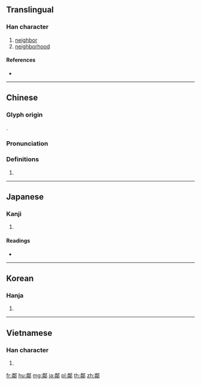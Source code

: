 {{character info/new}}
{{also|邻|隣}}
==Translingual==

===Han character===
{{Han char|rn=163|rad=邑|as=12|sn=15|four=97227|canj=FQNL|ids=⿰粦⻏}}

# [[neighbor]]
# [[neighborhood]]

====References====
* {{Han ref|kx=1278.080|dkj=39656|dj=1777.140|hdz=63797.110|uh=9130|ud=37168|bh=BE46|bd=48710}}

----

==Chinese==
{{zh-forms|s=邻}}

===Glyph origin===
{{Han etym}}
{{Han compound|粦|邑|c1=p|c2=s|ls=psc}}.

===Pronunciation===
{{zh-pron
|m=lín
|c=leon4
|h=pfs=
|md=
|mn=lîn
|w=
|mc=y
|oc=y
|cat=
}}

===Definitions===
{{zh-hanzi}}

# {{rfdef|lang=zh}}

----

==Japanese==

===Kanji===
{{ja-kanji|grade=|rs=邑12}}

# {{defn|lang=ja|sort=邑12}}

====Readings====
* {{ja-readings|on=[[りん]] (rin)|kun=[[となり]] (tonari), [[となる]] (tonaru)|nanori=}}

----

==Korean==

===Hanja===
{{ko-hanja|hangeul=[[린]]>[[인]]|eumhun=|rv=rin>in|mr=rin>in|y=lin>in}}

# {{defn|lang=ko|sort=邑12}}

----

==Vietnamese==

===Han character===
{{vi-hantu|[[lân]], [[láng]], [[lăn]], [[trăn]], [[trằn]]|rs=邑12}}

# {{defn|lang=vi|sort=邑12}}

[[fr:鄰]]
[[hu:鄰]]
[[mg:鄰]]
[[ja:鄰]]
[[pl:鄰]]
[[th:鄰]]
[[zh:鄰]]